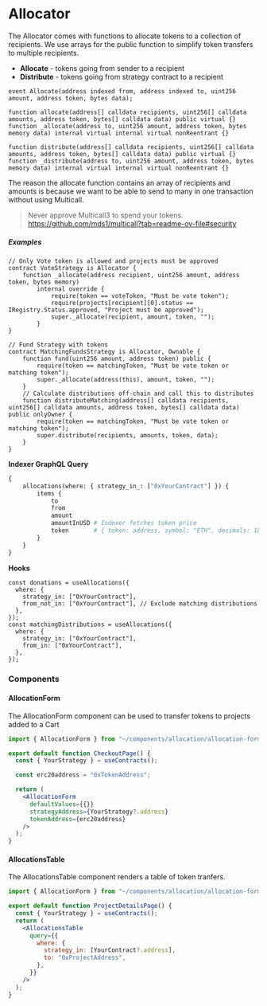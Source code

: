 # Allocator

The Allocator comes with functions to allocate tokens to a collection of recipients. We use arrays for the public function to simplify token transfers to multiple recipients.

- **Allocate** - tokens going from sender to a recipient
- **Distribute** - tokens going from strategy contract to a recipient

```solidity
event Allocate(address indexed from, address indexed to, uint256 amount, address token, bytes data);

function allocate(address[] calldata recipients, uint256[] calldata amounts, address token, bytes[] calldata data) public virtual {}
function _allocate(address to, uint256 amount, address token, bytes memory data) internal virtual internal virtual nonReentrant {}

function distribute(address[] calldata recipients, uint256[] calldata amounts, address token, bytes[] calldata data) public virtual {}
function _distribute(address to, uint256 amount, address token, bytes memory data) internal virtual internal virtual nonReentrant {}
```

The reason the allocate function contains an array of recipients and amounts is because we want to be able to send to many in one transaction without using Multicall.

> Never approve Multicall3 to spend your tokens.
> https://github.com/mds1/multicall?tab=readme-ov-file#security

##### Examples

```solidity
// Only Vote token is allowed and projects must be approved
contract VoteStrategy is Allocator {
    function _allocate(address recipient, uint256 amount, address token, bytes memory)
        internal override {
            require(token == voteToken, "Must be vote token");
            require(projects[recipient][0].status == IRegistry.Status.approved, "Project must be approved");
            super._allocate(recipient, amount, token, "");
        }
}

// Fund Strategy with tokens
contract MatchingFundsStrategy is Allocator, Ownable {
    function fund(uint256 amount, address token) public {
        require(token == matchingToken, "Must be vote token or matching token");
        super._allocate(address(this), amount, token, "");
    }
    // Calculate distributions off-chain and call this to distributes
    function distributeMatching(address[] calldata recipients, uint256[] calldata amounts, address token, bytes[] calldata data) public onlyOwner {
        require(token == matchingToken, "Must be vote token or matching token");
        super.distribute(recipients, amounts, token, data);
    }
}
```

**Indexer GraphQL Query**

```graphql
{
    allocations(where: { strategy_in_: ["0xYourContract"] }) {
        items {
            to
            from
            amount
            amountInUSD # Indexer fetches token price
            token       # { token: address, symbol: "ETH", decimals: 18 }
        }
    }
}
```

**Hooks**

```tsx
const donations = useAllocations({
  where: {
    strategy_in: ["0xYourContract"],
    from_not_in: ["0xYourContract"], // Exclude matching distributions
  },
});
const matchingDistributions = useAllocations({
  where: {
    strategy_in: ["0xYourContract"],
    from_in: ["0xYourContract"],
  },
});
```

### Components

#### AllocationForm

The AllocationForm component can be used to transfer tokens to projects added to a Cart

```jsx
import { AllocationForm } from "~/components/allocation/allocation-form";

export default function CheckoutPage() {
  const { YourStrategy } = useContracts();

  const erc20address = "0xTokenAddress";

  return (
    <AllocationForm
      defaultValues={{}}
      strategyAddress={YourStrategy?.address}
      tokenAddress={erc20address}
    />
  );
}
```

#### AllocationsTable

The AllocationsTable component renders a table of token tranfers.

```jsx
import { AllocationForm } from "~/components/allocation/allocation-form";

export default function ProjectDetailsPage() {
  const { YourStrategy } = useContracts();
  return (
    <AllocationsTable
      query={{
        where: {
          strategy_in: [YourContract?.address],
          to: "0xProjectAddress",
        },
      }}
    />
  );
}
```
